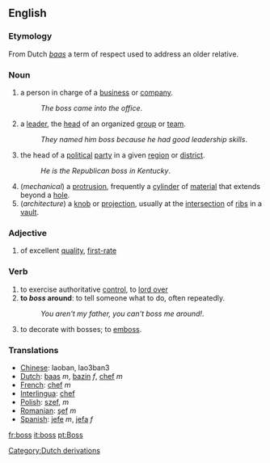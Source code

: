 ==English==
=== Etymology ===
From Dutch ''[[baas]]'' a term of respect used to address an older relative.

=== Noun ===
#a person in charge of a [[business]] or [[company]].
#:''The boss came into the office''.
#a [[leader]], the [[head]] of an organized [[group]] or [[team]].
#:''They named him boss because he had good leadership skills''.
#the head of a [[political]] [[party]] in a given [[region]] or [[district]].
#:''He is the Republican boss in Kentucky''.
#(''mechanical'') a [[protrusion]], frequently a [[cylinder]] of [[material]] that extends beyond a [[hole]].
#(''architecture'') a [[knob]] or [[projection]], usually at the [[intersection]] of [[rib]]s in a [[vault]].

=== Adjective ===
#{{slang}} of excellent [[quality]], [[first-rate]]
=== Verb ===
#to exercise authoritative [[control]], to [[lord over]]
#'''to ''boss'' around''': to tell someone what to do, often repeatedly.
#:''You aren't my father, you can't boss me around!''.
#to decorate with bosses; to [[emboss]].

=== Translations ===
*[[Chinese]]: laoban, lao3ban3
*[[Dutch]]: [[baas]] ''m'', [[bazin]] ''f'', [[chef]] ''m''
*[[French]]: [[chef]] ''m''
*[[Interlingua]]: [[chef]]
*[[Polish]]: [[szef]], ''m''
*[[Romanian]]: [[şef]] ''m''
*[[Spanish]]: [[jefe]] ''m'', [[jefa]] ''f''

[[Category:Dutch derivations]]

[[fr:boss]]
[[it:boss]]
[[pt:Boss]]
